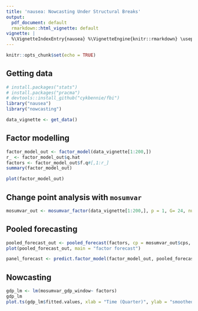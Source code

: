 ```yaml
---
title: 'nausea: Nowcasting Under Structural Breaks'
output:
  pdf_document: default
  rmarkdown::html_vignette: default
vignette: |
  %\VignetteIndexEntry{nausea} %\VignetteEngine{knitr::rmarkdown} \usepackage[utf8]{inputenc}
---
```


```r
knitr::opts_chunk$set(echo = TRUE)
```

## Getting data

```r
# install.packages("stats") 
# install.packages("pracma")
# devtools::install_github("cykbennie/fbi")
library("nausea")
library("nowcasting")
```

```r
data_vignette <- get_data()
```


## Factor modelling

```r
factor_model_out <- factor_model(data_vignette[1:200,])
r_ <- factor_model_out$q.hat
factors <- factor_model_out$f.q#[,1:r_]
summary(factor_model_out)
```
```r
plot(factor_model_out)
```


## Change point analysis with `mosumvar`

```r
mosumvar_out <- mosumvar_factor(data_vignette[1:200,], p = 1, G= 24, nu = .1, method = "Score")
```

## Pooled forecasting

```r
pooled_forecast_out <- pooled_forecast(factors, cp = mosumvar_out$cps, p =1, window_size = 50, weights = "robust", n.ahead = 6)
plot(pooled_forecast_out, main = "factor forecast")
```
```r
panel_forecast <- predict.factor_model(factor_model_out, pooled_forecast_out)
```


## Nowcasting

```r
gdp_lm <- lm(mosumvar_gdp_window~ factors)
gdp_lm
plot.ts(gdp_lm$fitted.values, xlab = "Time (Quarter)", ylab = "smoothed change in gdp")
```


